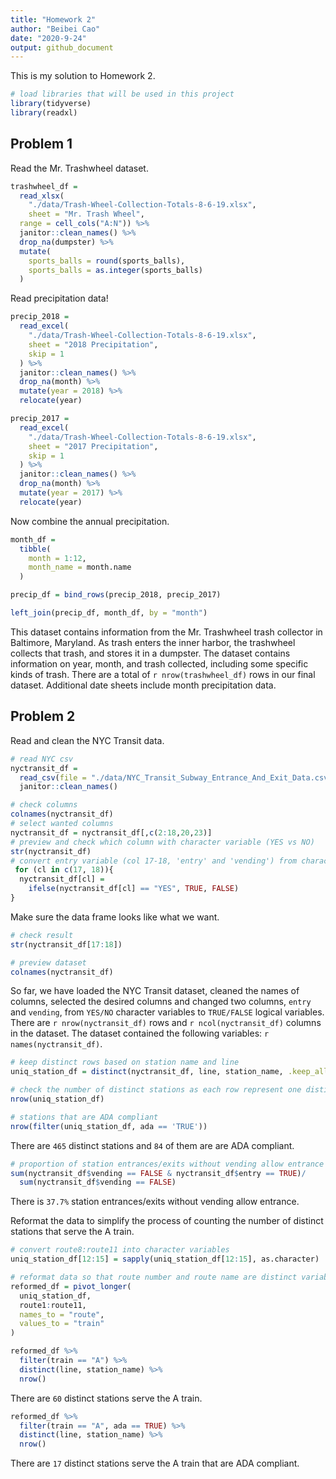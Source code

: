 ```yaml
---
title: "Homework 2"
author: "Beibei Cao"
date: "2020-9-24"
output: github_document
---
```


This is my solution to Homework 2.

```r
# load libraries that will be used in this project
library(tidyverse)
library(readxl)
```


## Problem 1

Read the Mr. Trashwheel dataset.

```r
trashwheel_df = 
  read_xlsx(
    "./data/Trash-Wheel-Collection-Totals-8-6-19.xlsx", 
    sheet = "Mr. Trash Wheel",
  range = cell_cols("A:N")) %>% 
  janitor::clean_names() %>% 
  drop_na(dumpster) %>% 
  mutate(
    sports_balls = round(sports_balls),
    sports_balls = as.integer(sports_balls)
  )
```

Read precipitation data!

```r
precip_2018 = 
  read_excel(
    "./data/Trash-Wheel-Collection-Totals-8-6-19.xlsx",
    sheet = "2018 Precipitation",
    skip = 1
  ) %>% 
  janitor::clean_names() %>% 
  drop_na(month) %>% 
  mutate(year = 2018) %>% 
  relocate(year)

precip_2017 = 
  read_excel(
    "./data/Trash-Wheel-Collection-Totals-8-6-19.xlsx",
    sheet = "2017 Precipitation",
    skip = 1
  ) %>% 
  janitor::clean_names() %>% 
  drop_na(month) %>% 
  mutate(year = 2017) %>% 
  relocate(year)
```

Now combine the annual precipitation.

```r
month_df = 
  tibble(
    month = 1:12,
    month_name = month.name
  )

precip_df = bind_rows(precip_2018, precip_2017)

left_join(precip_df, month_df, by = "month")
```

This dataset contains information from the Mr. Trashwheel trash collector in Baltimore, Maryland. As trash enters the inner harbor, the trashwheel collects that trash, and stores it in a dumpster. The dataset contains information on year, month, and trash collected, including some specific kinds of trash. There are a total of ``r nrow(trashwheel_df)`` rows in our final dataset. Additional date sheets include month precipitation data. 


## Problem 2

Read and clean the NYC Transit data.

```r
# read NYC csv
nyctransit_df = 
  read_csv(file = "./data/NYC_Transit_Subway_Entrance_And_Exit_Data.csv") %>% 
  janitor::clean_names() 

# check columns  
colnames(nyctransit_df)
# select wanted columns
nyctransit_df = nyctransit_df[,c(2:18,20,23)]
# preview and check which column with character variable (YES vs NO)
str(nyctransit_df)
# convert entry variable (col 17-18, 'entry' and 'vending') from character variable (YES vs NO) to logical variable
 for (cl in c(17, 18)){
  nyctransit_df[cl] = 
    ifelse(nyctransit_df[cl] == "YES", TRUE, FALSE)
}
```

Make sure the data frame looks like what we want.
```r
# check result
str(nyctransit_df[17:18])

# preview dataset
colnames(nyctransit_df)
```


So far, we have loaded the NYC Transit dataset, cleaned the names of columns, selected the desired columns and changed two columns, `entry` and `vending`,  from `YES/NO` character variables to `TRUE/FALSE` logical variables. There are ``r nrow(nyctransit_df)`` rows and ``r ncol(nyctransit_df)`` columns in the dataset. The dataset contained the following variables: ``r names(nyctransit_df)``. 


```r
# keep distinct rows based on station name and line
uniq_station_df = distinct(nyctransit_df, line, station_name, .keep_all = TRUE)

# check the number of distinct stations as each row represent one distinct station
nrow(uniq_station_df)

# stations that are ADA compliant
nrow(filter(uniq_station_df, ada == 'TRUE'))
```

There are `465` distinct stations and `84` of them are are ADA compliant.

```r
# proportion of station entrances/exits without vending allow entrance
sum(nyctransit_df$vending == FALSE & nyctransit_df$entry == TRUE)/
  sum(nyctransit_df$vending == FALSE)
```

There is `37.7%` station entrances/exits without vending allow entrance.

Reformat the data to simplify the process of counting the number of distinct stations that serve the A train.

```r
# convert route8:route11 into character variables
uniq_station_df[12:15] = sapply(uniq_station_df[12:15], as.character)

# reformat data so that route number and route name are distinct variables
reformed_df = pivot_longer(
  uniq_station_df,
  route1:route11,
  names_to = "route",
  values_to = "train"
)
```

```r
reformed_df %>% 
  filter(train == "A") %>% 
  distinct(line, station_name) %>% 
  nrow()
```

There are `60` distinct stations serve the A train.

```r
reformed_df %>% 
  filter(train == "A", ada == TRUE) %>% 
  distinct(line, station_name) %>% 
  nrow()
```
There are `17` distinct stations serve the A train that are ADA compliant.


















